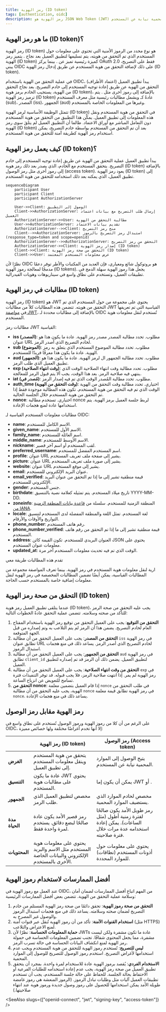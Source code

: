 ```yaml
---
title: رمز الهوية (ID token)
tags: [authentication, oidc]
description: رمز الهوية هو JSON Web Token (JWT) تصدره خادم التصريح لتطبيق العميل. يحتوي على معلومات حول المستخدم الذي تم التحقق من هويته، مثل معرفه الفريد والمطالبات. يستخدم هذا الرمز للتحقق من هوية المستخدم ويسمح لتطبيق العميل بالوصول إلى الموارد المحمية نيابة عن المستخدم.
---
```


## ما هو رمز الهوية (ID token)؟

رمز الهوية (ID token) هو نوع محدد من الرموز الأمنية التي تحتوي على معلومات حول المستخدم الذي تم التحقق من هويته، يتم تسليمها لتطبيق العميل بعد نجاح <Ref slug="authentication" />. يتميز رمز الهوية (ID token) كميزة رئيسية تميز <Ref slug="openid-connect" /> عن <Ref slug="oauth-2.0" />. بينما يركز OAuth 2.0 فقط على التصريح، يبني OIDC على ذلك لإضافة التحقق من هوية المستخدم عن طريق إدخال رمز الهوية (ID token).

في عملية التحقق من الهوية باستخدام OIDC، يبدأ تطبيق العميل (اعتماد الأطراف) التحقق من الهوية عن طريق إعادة توجيه المستخدم إلى خادم التصريح. بعد نجاح التحقق من الهوية، يستجيب الخادم برمز هوية (ID token)، بالإضافة إلى رموز أخرى مثل <Ref slug="access-token" />. يتم ترميز رمز الهوية (ID token) عادةً كـ <Ref slug="jwt" /> ويشمل مطالبات رئيسية مثل معرف المستخدم (sub)، المصدر (iss)، الجمهور (aud) وغيرها من المعلومات الخاصة بالمستخدم.

تتمثل الوظيفة الأساسية لرمز الهوية (ID token) في التحقق من هوية المستخدم ونقل هذه المعلومات إلى تطبيق العميل. يمكِّن هذا التطبيق من التحقق من هوية المستخدم دون التعامل المباشر مع أوراق الاعتماد. طالما أن التطبيق العميل لم يتلقَ سوى رمز الهوية (ID token) بعد أن تم التحقق من المستخدم بواسطة خادم التصريح، يمكن استخدام رمز الهوية كطريقة آمنة للتحقق من هوية المستخدم.

## كيف يعمل رمز الهوية (ID token)؟

يبدأ تطبيق العميل عملية التحقق من الهوية عن طريق إعادة توجيه المستخدم إلى خادم التصريح. يتحقق المستخدم مع الخادم، الذي يصدر بعد ذلك رمز هوية (ID token) بالإضافة إلى رموز أخرى مثل رمز الوصول (access token). يعود رمز الهوية (ID token) إلى تطبيق العميل، الذي يمكنه بعد ذلك استخدامه للتحقق من هوية المستخدم.

```mermaid
sequenceDiagram
    participant User
    participant Client
    participant AuthorizationServer

    User->>Client: الوصول إلى التطبيق
    Client->>AuthorizationServer: إرسال طلب التصريح مع بيانات اعتماد العميل
    AuthorizationServer->>User: مطالبة التحقق من الهوية
    User->>AuthorizationServer: تقديم بيانات الاعتماد
    AuthorizationServer-->>Client: منح رمز التصريح
    Client-->>AuthorizationServer: استبدال رمز التصريح بالرموز (response_type=token and scope=openid)
    AuthorizationServer-->>AuthorizationServer: التحقق من رمز التصريح
    AuthorizationServer->>Client: إصدار رمز الهوية (ID token)
    Client->>Client: التحقق من صحة رمز الهوية (ID token)
    Client->>User: عرض معلومات المستخدم المعتمد
```

نظرًا لأن OIDC هو بروتوكول شائع ومعياري، فإن العديد من المكتبات والأطر توفر دعمًا مدمجًا لمعالجة رموز الهوية (ID tokens). يجعل هذا رموز الهوية سهلة الدمج في تطبيقات العميل، وتستخدم على نطاق واسع في سيناريوهات <Ref slug="single-sign-on" /> وهويات الفيدرالية.

## مطالبات في رمز الهوية (ID token)

رمز الهوية (ID token) هو JWT يحتوي على مجموعة من <Ref slug="claim" /> حول المستخدم الذي تم التحقق من هويته. تتضمن هذه المطالبات كلاً من مطالبات JWT القياسية التي تم تعريفها في [مواصفة JWT](https://datatracker.ietf.org/doc/html/rfc7519#section-4)، بالإضافة إلى مطالبات محددة لـ OIDC تُستخدم لنقل معلومات هوية المستخدم.

مطالبات رمز JWT القياسية:

- **iss (المصدر)**: مطلوب. تحدد مطالبة المصدر مصدر رمز الهوية. عادة ما يكون هذا هو عنوان URL لخادم التصريح الذي أصدر الرمز.
- **sub (الموضوع)**: مطلوب. تحدد مطالبة الموضوع المستخدم الذي يتعلق به رمز الهوية. عادة ما يكون هذا معرفًا فريدًا للمستخدم.
- **aud (الجمهور)**: مطلوب. تحدد مطالبة الجمهور ال<Ref slug="audience" /> لرمز الهوية. عادة ما يكون هذا هو تطبيق العميل الذي طلب الرمز.
- **exp (وقت انتهاء الصلاحية)**: مطلوب. تحدد مطالبة وقت انتهاء الصلاحية الوقت الذي ينتهي فيه صلاحية الرمز. بعد هذا الوقت، يجب ألا يتم قبول الرمز للمعالجة.
- **iat (مُصدر في)**: مطلوب. تحدد مطالبة المُصدر الوقت الذي تم فيه إصدار الرمز.
- **auth_time (وقت التحقق من الهوية)**: اختياري. تحدد مطالبة وقت التحقق من الهوية الوقت الذي تم فيه التحقق من هوية المستخدم. تكون هذه المطالبة موجودة فقط إذا تم التحقق من هوية المستخدم خلال الجلسة الحالية.
- **nonce**: اختياري. تستخدم مطالبة nonce لربط جلسة العميل برمز الهوية. يتم استخدامها عادة لمنع هجمات الإعادة.

مطالبات معلومات المستخدم القياسية لـ OIDC:

- **name**: الاسم الكامل للمستخدم.
- **given_name**: الاسم الأول للمستخدم.
- **family_name**: اسم العائلة للمستخدم.
- **middle_name**: الاسم الأوسط للمستخدم.
- **nickname**: لقب المستخدم أو اسم آخر قصير.
- **preferred_username**: اسم المستخدم المفضل للمستخدم.
- **profile**: عنوان URL يشير إلى صفحة ملف تعريف المستخدم.
- **picture**: عنوان URL يشير إلى صورة ملف تعريف المستخدم.
- **website**: عنوان URL يشير إلى موقع المستخدم.
- **email**: عنوان البريد الإلكتروني للمستخدم.
- **email_verified**: قيمة منطقية تشير إلى ما إذا تم التحقق من عنوان البريد الإلكتروني للمستخدم.
- **gender**: جنس المستخدم.
- **birthdate**: تاريخ ميلاد المستخدم. يتم تمثيله كعلامة نصية بالتنسيق YYYY-MM-DD.
- **zoneinfo**: المنطقة الزمنية للمستخدم. سلسلة من [قاعدة بيانات المنطقة الزمنية من IANA](https://www.iana.org/time-zones).
- **locale**: لغة المستخدم. تمثل اللغة والمنطقة المفضلة لدى المستخدم لتنسيق التواريخ والأوقات والأرقام.
- **phone_number**: رقم هاتف المستخدم.
- **phone_number_verified**: قيمة منطقية تشير إلى ما إذا تم التحقق من رقم هاتف المستخدم.
- **address**: العنوان البريدي للمستخدم. تكون القيمة كائن JSON يحتوي على معلومات عنوان المستخدم.
- **updated_at**: الوقت الذي تم فيه تحديث معلومات المستخدم آخر مرة.

تقدم هذه المطالبات طريقة معي

ارية لنقل معلومات هوية المستخدم في رمز الهوية. بينما تعرف المواصفة مجموعة من المطالبات القياسية، يمكن أيضًا تضمين المطالبات المخصصة في رمز الهوية لنقل معلومات إضافية خاصة بالمستخدم حسب الحاجة.

## التحقق من صحة رمز الهوية (ID token)

عندما يتلقى تطبيق العميل رمز هوية (ID token)، يجب عليه التحقق من صحة الرمز للتأكد من صحته وسلامته. تتضمن عملية التحقق عادةً الخطوات التالية:

1. **التحقق من التوقيع**: يجب على العميل التحقق من توقيع رمز الهوية باستخدام المفتاح العام لخادم التصريح. يضمن هذا أن الرمز لم يتم التلاعب به وتم إصداره من قبل الجهة المتوقعة.
2. **التحقق من المصدر**: يجب على العميل التحقق من أن مطالبة `iss` في رمز الهوية تطابق عنوان URL لخادم التصريح الذي أصدر الرمز. يساعد ذلك في منع هجمات استبدال الرموز.
3. **التحقق من الجمهور**: يجب على العميل التحقق من أن مطالبة `aud` في رمز الهوية تطابق `client_id` لتطبيق العميل. يضمن ذلك أن الرمز قد تم إصداره لتطبيق العميل.
4. **التحقق من وقت انتهاء الصلاحية**: يجب على العميل التحقق من أن مطالبة `exp` في رمز الهوية لم يمر. إذا انتهت صلاحية الرمز، فلا يجب قبوله. قد توفر التنفيذات فترة تسامح للتعويض عن انزياح الساعة.
5. **التحقق من nonce**: إذا قام العميل بتضمين معلمة `nonce` في طلب التحقق من الهوية، يجب عليه التحقق من أن مطالبة `nonce` في رمز الهوية تطابق قيمة معلمة `nonce`. يساعد ذلك في منع هجمات الإعادة.

## رمز الهوية مقابل رمز الوصول

على الرغم من أن كلا من رموز الهوية ورموز الوصول تُستخدم على نطاق واسع في OIDC، إلا أنها تخدم أغراضًا مختلفة ولها خصائص مميزة:

|              | رمز الهوية (ID token)                                                                               | رمز الوصول (Access token)                                                                                                                 |
| ------------ | -------------------------------------------------------------------------------------- | ---------------------------------------------------------------------------------------------------------------------------- |
| **الغرض**  | يتحقق من هوية المستخدم وينقل معلومات المستخدم إلى تطبيق العميل. | يتيح الوصول إلى الموارد المحمية نيابة عن المستخدم.                                                                |
| **التنسيق**   | عادة ما يكون JWT يحتوي على مطالبات هوية المستخدم.                                    | يمكن أن يكون إما JWT أو <Ref slug="opaque-token" />.                                                                       |
| **الجمهور** | مخصص لتطبيق العميل الذي طلب الرمز.                          | مخصص لخادم الموارد الذي يستضيف الموارد المحمية.                                                         |
| **مدة الحياة** | رمز قصير الأمد يكون عادة صالحًا لبضع دقائق. يستخدم لمرة واحدة فقط.        | رمز طويل الأمد يكون صالحًا لفترة زمنية أطول (مثل الساعات). يمكن إعادة استخدامه عدة مرات خلال فترة صلاحيته. |
| **المحتويات** | يحتوي على معلومات هوية المستخدم مثل الاسم والبريد الإلكتروني والبيانات الخاصة الأخرى بالمستخدم.  | يحتوي على معلومات حول أذونات المستخدم (نطاقات) للموارد المحددة.                                            |

## أفضل الممارسات لاستخدام رموز الهوية

عند العمل مع رموز الهوية في OIDC، من المهم اتباع أفضل الممارسات لضمان أمان وسلامة عملية التحقق من الهوية. تتضمن بعض أفضل الممارسات الرئيسية:

1. **التحقق من صحة رموز الهوية**: تحقق دائمًا من صحة رمز الهوية المستلم من خادم التصريح لضمان صحته وسلامته. يساعد ذلك في منع هجمات استبدال الرموز والوصول غير المصرح به.
2. **استخدام القنوات الآمنة**: تأكد من أن رموز الهوية تُنقل عبر قنوات آمنة (مثل HTTPS) لمنع الاعتراض والتلاعب.
3. **حماية المعلومات الحساسة**: نظرًا لأن JWTs عادة ما تكون مشفرة ولكن ليست مشفرة، مما يجعل المحتوى شفافًا. تجنب تضمين المعلومات الحساسة في حمولة رمز الهوية لمنع انكشاف البيانات الحساسة في حالة تسرب الرمز.
4. **ليس للتصريح**: تُستخدم رموز الهوية للتحقق من هوية المستخدم ويجب عدم استخدامها لأغراض التصريح. استخدم رموز الوصول للتصريح للوصول إلى الموارد المحمية.
5. **الاستخدام الفردي**: يُقصد برموز الهوية عادة للاستخدام لمرة واحدة. بمجرد أن يتحقق تطبيق العميل من صحة رمز الهوية، يجب عدم إعادة استخدامه للطلبات الفرعية أو الاحتفاظ بحالة الجلسة. للحفاظ على حالة جلسة المستخدم، يجب أن تستخدم تطبيقات العميل آليات مثل <Ref slug="refresh-token" /> وطلبات تبادل الرموز. (الرموز المنعشة هي رموز غامضة طويلة الأمد يمكن استخدامها للحصول على رموز وصول جديدة ورموز هوية عند انتهاء صلاحيتها.)

<SeeAlso slugs={["openid-connect", "jwt", "signing-key", "access-token"]} />